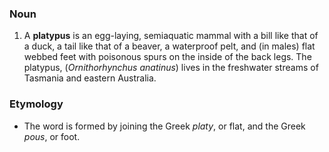 ===Noun===
#A '''platypus''' is an egg-laying, semiaquatic mammal with a bill like that of a duck, a tail like that of a beaver, a waterproof pelt, and (in males) flat webbed feet with poisonous spurs on the inside of the back legs.  The platypus, (''Ornithorhynchus anatinus'') lives in the freshwater streams of Tasmania and eastern Australia.

===Etymology===

* The word is formed by joining the Greek ''platy'', or flat, and the Greek ''pous'', or foot.
